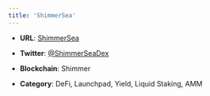 ```yaml
---
title: 'ShimmerSea'
---
```


* **URL**: [ShimmerSea](https://shimmersea.finance/)

* **Twitter**: [@ShimmerSeaDex](https://twitter.com/ShimmerSeaDex)

* **Blockchain**: Shimmer

* **Category**: DeFi, Launchpad, Yield, Liquid Staking, AMM 